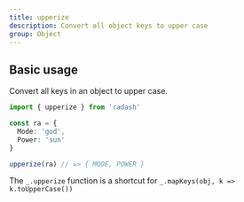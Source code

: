 ```yaml
---
title: upperize
description: Convert all object keys to upper case
group: Object
---
```


## Basic usage

Convert all keys in an object to upper case.

```ts
import { upperize } from 'radash'

const ra = {
  Mode: 'god',
  Power: 'sun'
}

upperize(ra) // => { MODE, POWER }
```

The `_.upperize` function is a shortcut for `_.mapKeys(obj, k => k.toUpperCase())`
